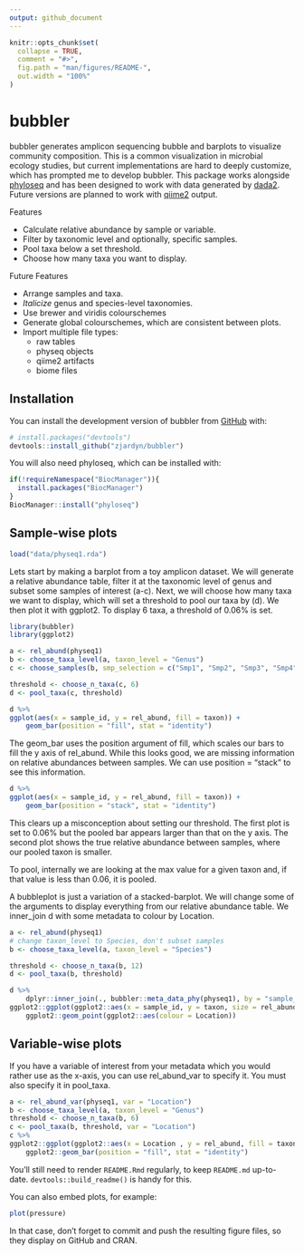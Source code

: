 ```yaml
---
output: github_document
---
```


<!-- README.md is generated from README.Rmd. Please edit that file -->

```r
knitr::opts_chunk$set(
  collapse = TRUE,
  comment = "#>",
  fig.path = "man/figures/README-",
  out.width = "100%"
)
```

# bubbler

<!-- badges: start -->
<!-- badges: end -->

bubbler generates amplicon sequencing bubble and barplots 
to visualize community composition. This is a common visualization in microbial ecology studies, but current implementations are hard to deeply customize, which has prompted me to develop bubbler. This package works alongside [phyloseq](https://github.com/joey711/phyloseq) and has been designed to work with 
data generated by [dada2](https://github.com/benjjneb/dada2). Future versions are planned
to work with [qiime2](https://github.com/qiime2/qiime2) output. 

Features

- Calculate relative abundance by sample or variable.
- Filter by taxonomic level and optionally, specific samples. 
- Pool taxa below a set threshold.
- Choose how many taxa you want to display. 

Future Features

- Arrange samples and taxa.
- *Italicize* genus and species-level taxonomies.
- Use brewer and viridis colourschemes
- Generate global colourschemes, which are consistent between plots.
- Import multiple file types:
    - raw tables
    - physeq objects
    - qiime2 artifacts
    - biome files

## Installation

You can install the development version of bubbler from [GitHub](https://github.com/) with:

``` r
# install.packages("devtools")
devtools::install_github("zjardyn/bubbler")
```

You will also need phyloseq, which can be installed with:

```r
if(!requireNamespace("BiocManager")){
  install.packages("BiocManager")
}
BiocManager::install("phyloseq")
```

## Sample-wise plots  
```r
load("data/physeq1.rda")
```


Lets start by making a barplot from a toy amplicon dataset. We will generate a relative abundance table, filter it at the taxonomic level of genus and subset some samples of interest (a-c). Next, we will choose how many taxa we want to display, which will set a threshold to pool our taxa by (d). We then plot it with ggplot2. To display 6 taxa, a threshold of 0.06% is set.


```r
library(bubbler)
library(ggplot2)

a <- rel_abund(physeq1)
b <- choose_taxa_level(a, taxon_level = "Genus")
c <- choose_samples(b, smp_selection = c("Smp1", "Smp2", "Smp3", "Smp4", "Smp5"))

threshold <- choose_n_taxa(c, 6)
d <- pool_taxa(c, threshold)

d %>%
ggplot(aes(x = sample_id, y = rel_abund, fill = taxon)) +
    geom_bar(position = "fill", stat = "identity")
```


The geom_bar uses the position argument of fill, which scales our bars to fill the y axis of rel_abund. While this looks good, we are missing information on relative abundances between samples. We can use position = "stack" to see this information.  


```r
d %>%
ggplot(aes(x = sample_id, y = rel_abund, fill = taxon)) +
    geom_bar(position = "stack", stat = "identity")
```


This clears up a misconception about setting our threshold. The first plot is set to 0.06% but the pooled bar appears larger than that on the y axis. The second plot shows the true relative abundance between samples, where our pooled taxon is smaller.  


To pool, internally we are looking at the max value for a given taxon and, if that value is less than 0.06, it is pooled. 


A bubbleplot is just a variation of a stacked-barplot. We will change some of the arguments to display everything from our relative abundance table. We inner_join d with some metadata to colour by Location. 


```r
a <- rel_abund(physeq1)
# change taxon_level to Species, don't subset samples
b <- choose_taxa_level(a, taxon_level = "Species")

threshold <- choose_n_taxa(b, 12)
d <- pool_taxa(b, threshold)

d %>%
    dplyr::inner_join(., bubbler::meta_data_phy(physeq1), by = "sample_id") %>%
ggplot2::ggplot(ggplot2::aes(x = sample_id, y = taxon, size = rel_abund)) +
    ggplot2::geom_point(ggplot2::aes(colour = Location))

```


## Variable-wise plots


If you have a variable of interest from your metadata which you would rather use as the x-axis, you can use rel_abund_var to specify it. You must also specify it in pool_taxa.

```r
a <- rel_abund_var(physeq1, var = "Location")
b <- choose_taxa_level(a, taxon_level = "Genus")
threshold <- choose_n_taxa(b, 6)
c <- pool_taxa(b, threshold, var = "Location")
c %>%
ggplot2::ggplot(ggplot2::aes(x = Location , y = rel_abund, fill = taxon)) +
    ggplot2::geom_bar(position = "fill", stat = "identity")
```





You'll still need to render `README.Rmd` regularly, to keep `README.md` up-to-date. `devtools::build_readme()` is handy for this.

You can also embed plots, for example:

```r
plot(pressure)
```

In that case, don't forget to commit and push the resulting figure files, so they display on GitHub and CRAN.
